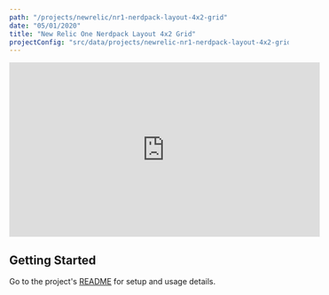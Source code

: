 ```yaml
---
path: "/projects/newrelic/nr1-nerdpack-layout-4x2-grid"
date: "05/01/2020"
title: "New Relic One Nerdpack Layout 4x2 Grid"
projectConfig: "src/data/projects/newrelic-nr1-nerdpack-layout-4x2-grid.json"
---
```

<div className="responsive-video">
  <iframe width="560" height="315" src="https://www.youtube.com/embed/p5qTjujy0PU" frameborder="0" allow="accelerometer; autoplay; encrypted-media; gyroscope; picture-in-picture" allowfullscreen></iframe>
</div>

## Getting Started

Go to the project's [README](https://github.com/newrelic/nr1-nerdpack-layout-4x2-grid) for setup and usage details.

<!--


<div className="responsive-video">
  <iframe width="560" height="315" src="https://www.youtube.com/embed/7wnav6Fu9T0" frameborder="0" allow="accelerometer; autoplay; encrypted-media; gyroscope; picture-in-picture" allowfullscreen></iframe>
</div>

<Link to="/cta">Install</Link>

## [Optional] Features

### [Optional] Feature 1

### [Optional] Feature 2

## [Required] Getting Started

### [Optional] Code example highlighting an extension or customization point

This is how you extend New Relic One Nerdpack Layout 4x2 Grid in following way.

```js
import React, { useState } from 'react';
import PropTypes from 'prop-types';

// I'm a comment;
const aMadeUpFunction = () => {
if (myArray.length !== 100) {
  myArray.map((item, i) => item * i);
} else {
  return null
}
};
```
### [Optional] More details about the project

## [Optional] What people are saying

Praesent commodo cursus magna, vel scelerisque nisl consectetur et.
Maecenas faucibus mollis interdum. Lorem ipsum dolor sit amet,
consectetur adipiscing elit.

> [name="Leslie Webb"] Vitae enim egestas egestas at gravida arcu, amet in. Facilisis at
massa amet, aliquet dui semper. Sit placerat sed et ornare faucibus
egestas sit nisl, diam.

> [name="Bildad the Shuhite"] Aenean eu leo quam. Pellentesque ornare sem lacinia quam venenatis
vestibulum. Maecenas faucibus mollis interdum. Maecenas sed diam
eget risus varius blandit sit amet non magna.
-->